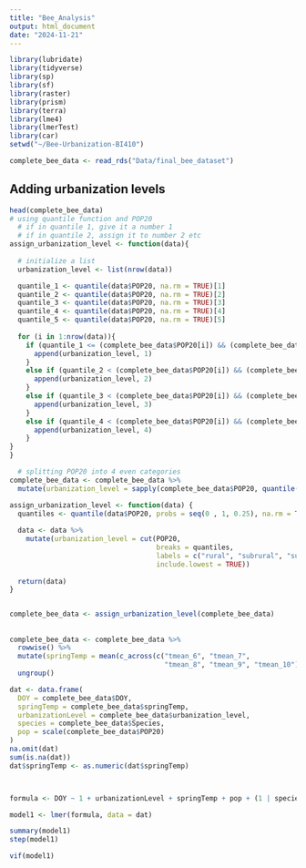 ```yaml
---
title: "Bee_Analysis"
output: html_document
date: "2024-11-21"
---
```


```r
library(lubridate)
library(tidyverse)
library(sp)
library(sf)
library(raster)
library(prism)
library(terra)
library(lme4)
library(lmerTest)
library(car)
setwd("~/Bee-Urbanization-BI410")

complete_bee_data <- read_rds("Data/final_bee_dataset")
```

## Adding urbanization levels 

```r
head(complete_bee_data)
# using quantile function and POP20
  # if in quantile 1, give it a number 1
  # if in quantile 2, assign it to number 2 etc 
assign_urbanization_level <- function(data){
  
  # initialize a list
  urbanization_level <- list(nrow(data))

  quantile_1 <- quantile(data$POP20, na.rm = TRUE)[1]
  quantile_2 <- quantile(data$POP20, na.rm = TRUE)[2]
  quantile_3 <- quantile(data$POP20, na.rm = TRUE)[3]
  quantile_4 <- quantile(data$POP20, na.rm = TRUE)[4]
  quantile_5 <- quantile(data$POP20, na.rm = TRUE)[5]
  
  for (i in 1:nrow(data)){
    if (quantile_1 <= (complete_bee_data$POP20[i]) && (complete_bee_data$POP20[i]) <= quantile_2){
      append(urbanization_level, 1)
    }
    else if (quantile_2 < (complete_bee_data$POP20[i]) && (complete_bee_data$POP20[i]) <= quantile_3){
      append(urbanization_level, 2)
    }
    else if (quantile_3 < (complete_bee_data$POP20[i]) && (complete_bee_data$POP20[i]) <= quantile_4){
      append(urbanization_level, 3)
    }
    else if (quantile_4 < (complete_bee_data$POP20[i]) && (complete_bee_data$POP20[i]) <= quantile_5){
      append(urbanization_level, 4)
    }
}
}

  # splitting POP20 into 4 even categories
complete_bee_data <- complete_bee_data %>%
  mutate(urbanization_level = sapply(complete_bee_data$POP20, quantile(complete_bee_data$POP20, na.rm = TRUE))) 

assign_urbanization_level <- function(data) {
  quantiles <- quantile(data$POP20, probs = seq(0 , 1, 0.25), na.rm = TRUE)
  
  data <- data %>% 
    mutate(urbanization_level = cut(POP20,
                                    breaks = quantiles,
                                    labels = c("rural", "subrural", "suburban", "urban"),
                                    include.lowest = TRUE))
  
  return(data)
}


complete_bee_data <- assign_urbanization_level(complete_bee_data)

```

## 

```r
complete_bee_data <- complete_bee_data %>%
  rowwise() %>%
  mutate(springTemp = mean(c_across(c("tmean_6", "tmean_7", 
                                      "tmean_8", "tmean_9", "tmean_10")), na.rm = TRUE)) %>%
  ungroup()

dat <- data.frame(
  DOY = complete_bee_data$DOY,
  springTemp = complete_bee_data$springTemp,
  urbanizationLevel = complete_bee_data$urbanization_level,
  species = complete_bee_data$Species,
  pop = scale(complete_bee_data$POP20)
)
na.omit(dat)
sum(is.na(dat))
dat$springTemp <- as.numeric(dat$springTemp)



formula <- DOY ~ 1 + urbanizationLevel + springTemp + pop + (1 | species)

model1 <- lmer(formula, data = dat)

summary(model1)
step(model1)

vif(model1)

```



